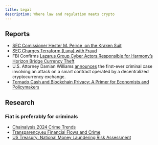```yaml
---
title: Legal
description: Where law and regulation meets crypto
---
```


## Reports

- [SEC Comissioner Hester M. Peirce, on the Kraken Suit](https://www.sec.gov/news/statement/peirce-statement-kraken-020923)
- [SEC Charges Terraform (Luna) with Fraud](https://www.sec.gov/news/press-release/2023-32)
- FBI Confirms [Lazarus Group Cyber Actors Responsible for Harmony's Horizon Bridge Currency Theft](https://www.fbi.gov/news/press-releases/fbi-confirms-lazarus-group-cyber-actors-responsible-for-harmonys-horizon-bridge-currency-theft)
- U.S. Attorney Damian Williams [announces](https://twitter.com/SDNYnews/status/1678780204062490626) the first-ever criminal case involving an attack on a smart contract operated by a decentralized cryptocurrency exchange.
- [Tornado Cash and Blockchain Privacy: A Primer for Economists and Policymakers](https://research.stlouisfed.org/publications/review/2023/02/03/tornado-cash-and-blockchain-privacy-a-primer-for-economists-and-policymakers)

## Research

### Fiat is preferably for criminals

- [Chainalysis 2024 Crime Trends](https://www.chainalysis.com/blog/2024-crypto-crime-report-introduction/)
- [Transparency.eu Financial Flows and Crime](https://transparency.eu/priority/financial-flows-crime/)
- [US Treasury: National Money Laundering Risk Assessment](https://home.treasury.gov/system/files/136/2022-National-Money-Laundering-Risk-Assessment.pdf)